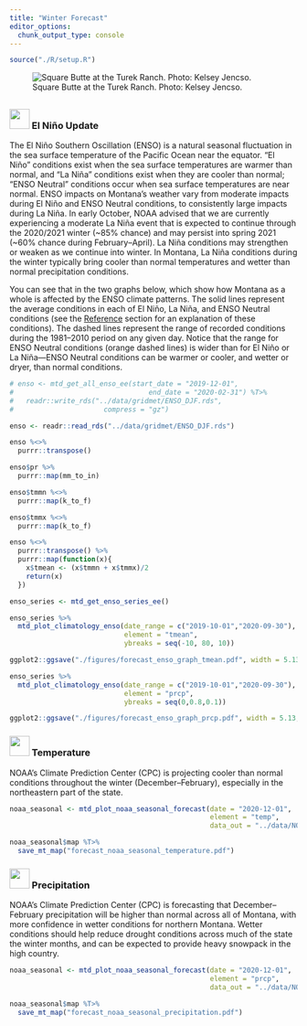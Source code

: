 ```yaml
---
title: "Winter Forecast"
editor_options: 
  chunk_output_type: console
---
```


```r
source("./R/setup.R")
```

![Square Butte at the Turek Ranch. Photo: Kelsey Jencso.](./img/kelsey_jencso_square_butte.jpg)

## {- .tabset .tabset-fade .tabset-pills}

### <img src="icons/enso.svg" width="35px"/> El Niño Update {-}

The El Niño Southern Oscillation (ENSO) is a natural seasonal fluctuation in the sea surface temperature of the Pacific Ocean near the equator. "El Niño" conditions exist when the sea surface temperatures are warmer than normal, and "La Niña" conditions exist when they are cooler than normal; "ENSO Neutral" conditions occur when sea surface temperatures are near normal. ENSO impacts on Montana's weather vary from moderate impacts during El Niño and ENSO Neutral conditions, to consistently large impacts during La Niña. In early October, NOAA advised that we are currently experiencing a moderate La Niña event that is expected to continue through the 2020/2021 winter (~85% chance) and may persist into spring 2021 (~60% chance during February--April). La Niña conditions may strengthen or weaken as we continue into winter. In Montana, La Niña conditions during the winter typically bring cooler than normal temperatures and wetter than normal precipitation conditions.

You can see that in the two graphs below, which show how Montana as a whole is affected by the ENSO climate patterns. The solid lines represent the average conditions in each of El Niño, La Niña, and ENSO Neutral conditions (see the [Reference](./reference.html) section for an explanation of these conditions). The dashed lines represent the range of recorded conditions during the 1981--2010 period on any given day. Notice that the range for ENSO Neutral conditions (orange dashed lines) is wider than for El Niño or La Niña---ENSO Neutral conditions can be warmer or cooler, and wetter or dryer, than normal conditions.

<!-- These maps show what an average El Niño April--June looks like relative to normal. Keep an eye on the NOAA ENSO outlook ([https://www.climate.gov/enso](https://www.climate.gov/enso)) for the latest ENSO conditions and predictions as we head into late spring. -->

```r
# enso <- mtd_get_all_enso_ee(start_date = "2019-12-01",
#                                 end_date = "2020-02-31") %T>%
#   readr::write_rds("../data/gridmet/ENSO_DJF.rds",
#                      compress = "gz")

enso <- readr::read_rds("../data/gridmet/ENSO_DJF.rds")

enso %<>%
  purrr::transpose()

enso$pr %>%
  purrr::map(mm_to_in)

enso$tmmn %<>%
  purrr::map(k_to_f)

enso$tmmx %<>%
  purrr::map(k_to_f)

enso %<>%
  purrr::transpose() %>%
  purrr::map(function(x){
    x$tmean <- (x$tmmn + x$tmmx)/2
    return(x)
  })

enso_series <- mtd_get_enso_series_ee()

```

<!-- ```{r future-seasonal-enso, fig.retina = 2, fig.align = "center", out.width = '100%', collapse=TRUE, results='hold', message=FALSE, warning=FALSE, cache=TRUE} -->

<!-- enso$`ENSO Neutral` %>% -->
<!--   mtd_plot_enso_grid(element = "tmean", -->
<!--                      use_normal = TRUE, -->
<!--                      Season = "Nov-Jan", -->
<!--                      enso = "ENSO Neutral") %T>% -->
<!--   save_mt_map("forecast_enso_tmean.pdf") -->

<!-- enso$`ENSO Neutral` %>% -->
<!--   mtd_plot_enso_grid(element = "prcp", -->
<!--                      use_normal = TRUE, -->
<!--                      Season = "Nov-Jan", -->
<!--                      enso = "ENSO Neutral") %T>% -->
<!--   save_mt_map("forecast_enso_prcp.pdf") -->

<!-- ``` -->

```r

enso_series %>%
  mtd_plot_climatology_enso(date_range = c("2019-10-01","2020-09-30"),
                            element = "tmean",
                            ybreaks = seq(-10, 80, 10))

ggplot2::ggsave("./figures/forecast_enso_graph_tmean.pdf", width = 5.13, height = 2.49)

enso_series %>%
  mtd_plot_climatology_enso(date_range = c("2019-10-01","2020-09-30"),
                            element = "prcp",
                            ybreaks = seq(0,0.8,0.1))

ggplot2::ggsave("./figures/forecast_enso_graph_prcp.pdf", width = 5.13, height = 2.49)


```

### <img src="icons/temperature.svg" width="35px"/> Temperature {-}
NOAA's Climate Prediction Center (CPC) is projecting cooler than normal conditions throughout the winter (December--February), especially in the northeastern part of the state.

```r

noaa_seasonal <- mtd_plot_noaa_seasonal_forecast(date = "2020-12-01",
                                                 element = "temp",
                                                 data_out = "../data/NOAA_seasonal")

noaa_seasonal$map %T>%
  save_mt_map("forecast_noaa_seasonal_temperature.pdf")
```

### <img src="icons/precipitation.svg" width="35px"/> Precipitation {-}

NOAA's Climate Prediction Center (CPC) is forecasting that December--February precipitation will be higher than normal across all of Montana, with more confidence in wetter conditions for northern Montana. Wetter conditions should help reduce drought conditions across much of the state the winter months, and can be expected to provide heavy snowpack in the high country.

```r

noaa_seasonal <- mtd_plot_noaa_seasonal_forecast(date = "2020-12-01",
                                                 element = "prcp",
                                                 data_out = "../data/NOAA_seasonal")

noaa_seasonal$map %T>%
  save_mt_map("forecast_noaa_seasonal_precipitation.pdf")

```


